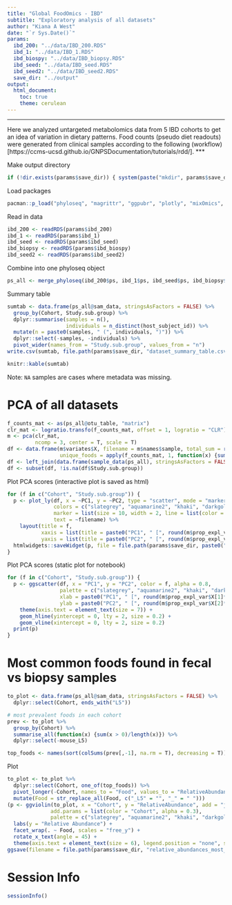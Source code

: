 ```yaml
---
title: "Global FoodOmics - IBD"
subtitle: "Exploratory analysis of all datasets"
author: "Kiana A West"
date: "`r Sys.Date()`"
params:
  ibd_200: "../data/IBD_200.RDS"
  ibd_1: "../data/IBD_1.RDS"
  ibd_biospy: "../data/IBD_biopsy.RDS"
  ibd_seed: "../data/IBD_seed.RDS"
  ibd_seed2: "../data/IBD_seed2.RDS"
  save_dir: "../output"
output: 
  html_document:
    toc: true
    theme: cerulean
---
```


<style type="text/css">
.main-container {
  max-width: 1200px;
  margin-left: auto;
  margin-right: auto;
}
</style>

***  
Here we analyzed untargeted metabolomics data from 5 IBD cohorts to get an idea of variation in dietary patterns. Food counts (pseudo diet readouts) were generated from clinical samples according to the following (workflow)[https://ccms-ucsd.github.io/GNPSDocumentation/tutorials/rdd/].
***   

Make output directory

```r
if (!dir.exists(params$save_dir)) { system(paste("mkdir", params$save_dir)) }
```

Load packages

```r
pacman::p_load("phyloseq", "magrittr", "ggpubr", "plotly", "mixOmics", "tidyverse", "UpSetR")
```

Read in data

```r
ibd_200 <- readRDS(params$ibd_200)
ibd_1 <- readRDS(params$ibd_1)
ibd_seed <- readRDS(params$ibd_seed)
ibd_biopsy <- readRDS(params$ibd_biospy)
ibd_seed2 <- readRDS(params$ibd_seed2)
```

Combine into one phyloseq object

```r
ps_all <- merge_phyloseq(ibd_200$ps, ibd_1$ps, ibd_seed$ps, ibd_biopsy$ps, ibd_seed2$ps)
```

Summary table

```r
sumtab <- data.frame(ps_all@sam_data, stringsAsFactors = FALSE) %>%
  group_by(Cohort, Study.sub.group) %>%
  dplyr::summarise(samples = n(),
                   individuals = n_distinct(host_subject_id)) %>%
  mutate(n = paste0(samples, " (", individuals, ")")) %>%
  dplyr::select(-samples, -individuals) %>%
  pivot_wider(names_from = "Study.sub.group", values_from = "n")
write.csv(sumtab, file.path(params$save_dir, "dataset_summary_table.csv"))
```

```r
knitr::kable(sumtab)
```

Note: `NA` samples are cases where metadata was missing.

# PCA of all datasets

```r
f_counts_mat <- as(ps_all@otu_table, "matrix")
clr_mat <- logratio.transfo(f_counts_mat, offset = 1, logratio = "CLR")
m <- pca(clr_mat, 
         ncomp = 3, center = T, scale = T)
df <- data.frame(m$variates$X, filename = m$names$sample, total_sum = rowSums(f_counts_mat), 
                 unique_foods = apply(f_counts_mat, 1, function(x) {sum(x > 0)}))
df <- left_join(data.frame(sample_data(ps_all), stringsAsFactors = FALSE), df, by = "filename")
df <- subset(df, !is.na(df$Study.sub.group))
```

Plot PCA scores (interactive plot is saved as html)

```r
for (f in c("Cohort", "Study.sub.group")) {
  p <- plot_ly(df, x = ~PC1, y = ~PC2, type = "scatter", mode = "markers", color = ~get(f),
               colors = c("slategrey", "aquamarine2", "khaki", "darkgoldenrod", "brown"),
               marker = list(size = 10, width = 2, line = list(color = "black", width = 2), opacity = 1),
               text = ~filename) %>%
    layout(title = f,
           xaxis = list(title = paste0("PC1", " [", round(m$prop_expl_var$X[1]*100, digits = 1), "%]"), size = 18),
           yaxis = list(title = paste0("PC2", " [", round(m$prop_expl_var$X[2]*100, digits = 1), "%]"), size = 18))
  htmlwidgets::saveWidget(p, file = file.path(params$save_dir, paste0("PCA_food_counts_colorBY_", f, ".html")))
}
```

Plot PCA scores (static plot for notebook)

```r
for (f in c("Cohort", "Study.sub.group")) {
  p <- ggscatter(df, x = "PC1", y = "PC2", color = f, alpha = 0.8,
                 palette = c("slategrey", "aquamarine2", "khaki", "darkgoldenrod", "brown"),
                 xlab = paste0("PC1", " [", round(m$prop_expl_var$X[1]*100, digits = 1), "%]"),
                 ylab = paste0("PC2", " [", round(m$prop_expl_var$X[2]*100, digits = 1), "%]")) +
    theme(axis.text = element_text(size = 7)) +
    geom_hline(yintercept = 0, lty = 2, size = 0.2) +
    geom_vline(xintercept = 0, lty = 2, size = 0.2)
  print(p)
}
```

# Most common foods found in fecal vs biopsy samples

```r
to_plot <- data.frame(ps_all@sam_data, stringsAsFactors = FALSE) %>%
  dplyr::select(Cohort, ends_with("L5"))

# most prevalent foods in each cohort
prev <- to_plot %>%
  group_by(Cohort) %>%
  summarise_all(function(x) {sum(x > 0)/length(x)}) %>%
  dplyr::select(-mouse_L5)

top_foods <- names(sort(colSums(prev[,-1], na.rm = T), decreasing = T))[1:30]
```
 
Plot
 
```r
to_plot <- to_plot %>%
  dplyr::select(Cohort, one_of(top_foods)) %>%
  pivot_longer(-Cohort, names_to = "Food", values_to = "RelativeAbundance") %>%
  mutate(Food = str_replace_all(Food, c("_L5" = "", "_" = " ")))
(p <- ggviolin(to_plot, x = "Cohort", y = "RelativeAbundance", add = "jitter", 
              add.params = list(color = "Cohort", alpha = 0.3), 
              palette = c("slategrey", "aquamarine2", "khaki", "darkgoldenrod", "brown")) +
  labs(y = "Relative Abundance") +
  facet_wrap(. ~ Food, scales = "free_y") +
  rotate_x_text(angle = 45) +
  theme(axis.text = element_text(size = 6), legend.position = "none", strip.text = element_text(size = 8)))
ggsave(filename = file.path(params$save_dir, "relative_abundances_most_prevalent_foods.pdf"), width = 8)
```

# Session Info

```r
sessionInfo()
```